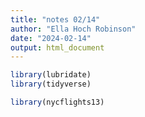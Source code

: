 ```yaml
---
title: "notes 02/14"
author: "Ella Hoch Robinson"
date: "2024-02-14"
output: html_document
---
```


```r
library(lubridate)
library(tidyverse)
```

```r
library(nycflights13)
```



